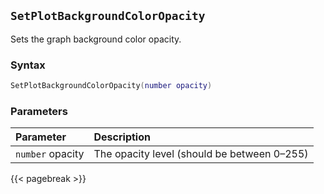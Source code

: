 ## `SetPlotBackgroundColorOpacity`

Sets the graph background color opacity.

### Syntax {-}

``` .lua
SetPlotBackgroundColorOpacity(number opacity)
```


### Parameters {-}

**Parameter** | **Description**
| :-- | :-- |
|`number` opacity | The opacity level (should be between 0--255) |


{{< pagebreak >}}